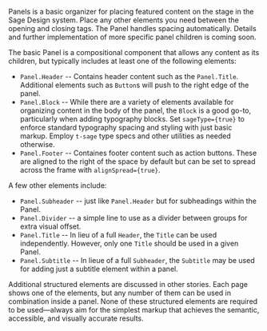 
<Meta title="Sage/Panel/Panel Notes" />

Panels is a basic organizer for placing featured content on the stage in the Sage Design system. Place any other elements you need between the opening and closing tags. The Panel handles spacing automatically. Details and further implementation of more specific panel children is coming soon.

The basic Panel is a compositional component that allows any content as its children, but typically includes at least one of the following elements:

- `Panel.Header` -- Contains header content such as the `Panel.Title`. Additional elements such as `Button`s will push to the right edge of the panel.
- `Panel.Block` -- While there are a variety of elements available for organizing content in the body of the panel, the `Block` is a good go-to, particularly when adding typography blocks. Set `sageType={true}` to enforce standard typography spacing and styling with just basic markup. Employ `t-sage` type specs and other utilities as needed otherwise.
- `Panel.Footer` -- Containes footer content such as action buttons. These are aligned to the right of the space by default but can be set to spread across the frame with `alignSpread={true}`.

A few other elements include:

- `Panel.Subheader` -- just like `Panel.Header` but for subheadings within the Panel. 
- `Panel.Divider` -- a simple line to use as a divider between groups for extra visual offset.
- `Panel.Title` -- In lieu of a full `Header`, the `Title` can be used independently. However, only one `Title` should be used in a given Panel.
- `Panel.Subtitle` -- In lieue of a full `Subheader`, the `Subtitle` may be used for adding just a subtitle element within a panel.

Additional structured elements are discussed in other stories. Each page shows one of the elements, but any number of them can be used in combination inside a panel. None of these structured elements are required to be used—always aim for the simplest markup that achieves the semantic, accessible, and visually accurate results.
